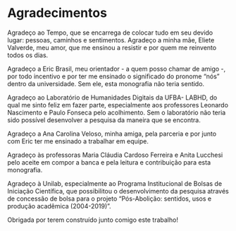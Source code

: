 # Agradecimentos {.unnumbered}

Agradeço ao Tempo, que se encarrega de colocar tudo em seu devido lugar: pessoas, caminhos e sentimentos. Agradeço a minha mãe, Eliete Valverde, meu amor, que me ensinou a resistir e por quem me reinvento todos os dias. 

Agradeço a Eric Brasil, meu orientador - a quem posso chamar de amigo -, por todo incentivo e por ter me ensinado o significado do pronome “nós” dentro da universidade. Sem ele, esta monografia não teria sentido. 

Agradeço ao Laboratório de Humanidades Digitais da UFBA- LABHD, do qual me sinto feliz em fazer parte, especialmente aos professores Leonardo Nascimento e Paulo Fonseca pelo acolhimento. Sem o laboratório não teria sido possível desenvolver a pesquisa da maneira que se encontra. 

Agradeço a Ana Carolina Veloso, minha amiga, pela parceria e por junto com Eric ter me ensinado a trabalhar em equipe. 

Agradeço às professoras Maria Cláudia Cardoso Ferreira e Anita Lucchesi pelo aceite em compor a banca e pela leitura e contribuição para esta monografia. 

Agradeço à Unilab, especialmente ao Programa Institucional de Bolsas de Iniciação Científica, que possibilitou o desenvolvimento da pesquisa através de concessão de bolsa para o projeto "Pós-Abolição: sentidos, usos e produção acadêmica (2004-2019)". 

Obrigada por terem construído junto comigo este trabalho!
